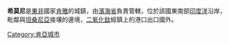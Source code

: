'''希莫尼'''是[[東非|東非]]國家[[肯雅|肯雅]]的城鎮，由[[濱海省_(肯雅)|濱海省]]負責管轄，位於該國東南部[[印度洋|印度洋]]沿岸，毗鄰與[[坦桑尼亞|坦桑尼亞]]接壤的邊境，[[二氧化鈦|二氧化鈦]]經鎮上的港口出口國外。

{{coord|4|39|0|S|39|23|0|E|region:KE_type:city_source:nlwiki |display=title}}

[[Category:肯亞城市|Category:肯亞城市]]

{{Kenya-stub}}